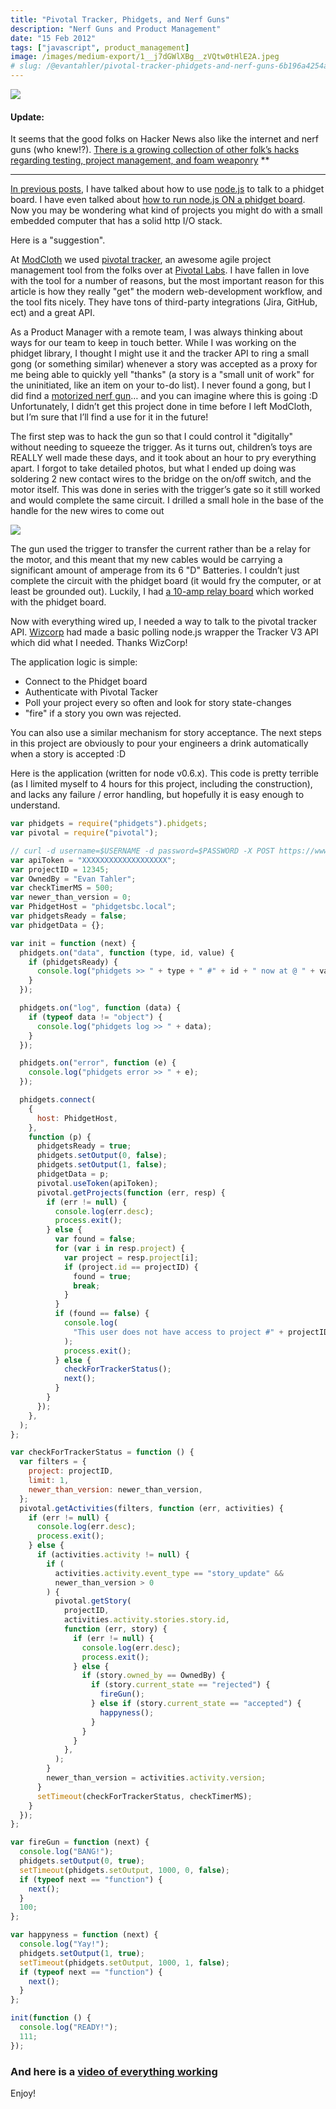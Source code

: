 ```yaml
---
title: "Pivotal Tracker, Phidgets, and Nerf Guns"
description: "Nerf Guns and Product Management"
date: "15 Feb 2012"
tags: ["javascript", product_management]
image: /images/medium-export/1__j7dGWlXBg__zVQtw0tHlE2A.jpeg
# slug: /@evantahler/pivotal-tracker-phidgets-and-nerf-guns-6b196a4254a0
---
```


![](/images/medium-export/1__j7dGWlXBg__zVQtw0tHlE2A.jpeg)

#### Update:

It seems that the good folks on Hacker News also like the internet and nerf guns (who knew!?). [There is a growing collection of other folk’s hacks regarding testing, project management, and foam weaponry](http://news.ycombinator.com/item?id=3594587) \*\*

---

[In previous posts](http://blog.evantahler.com/on-nodejs-and-phidgets), I have talked about how to use [node.js](http://nodejs.org/) to talk to a phidget board. I have even talked about [how to run node.js ON a phidget board](http://blog.evantahler.com/node-js-running-on-a-phidgets-sbc2-board). Now you may be wondering what kind of projects you might do with a small embedded computer that has a solid http I/O stack.

Here is a "suggestion".

At [ModCloth](http://modcloth.com) we used [pivotal tracker](http://www.pivotaltracker.com), an awesome agile project management tool from the folks over at [Pivotal Labs](http://pivotallabs.com/). I have fallen in love with the tool for a number of reasons, but the most important reason for this article is how they really "get" the modern web-development workflow, and the tool fits nicely. They have tons of third-party integrations (Jira, GitHub, ect) and a great API.

As a Product Manager with a remote team, I was always thinking about ways for our team to keep in touch better. While I was working on the phidget library, I thought I might use it and the tracker API to ring a small gong (or something similar) whenever a story was accepted as a proxy for me being able to quickly yell "thanks" (a story is a "small unit of work" for the uninitiated, like an item on your to-do list). I never found a gong, but I did find a [motorized nerf gun](http://www.amazon.com/Nerf-N-Strike-Vulcan-EBF-25-Blaster/dp/B0013U95U2)… and you can imagine where this is going :D Unfortunately, I didn’t get this project done in time before I left ModCloth, but I’m sure that I’ll find a use for it in the future!

The first step was to hack the gun so that I could control it "digitally" without needing to squeeze the trigger. As it turns out, children’s toys are REALLY well made these days, and it took about an hour to pry everything apart. I forgot to take detailed photos, but what I ended up doing was soldering 2 new contact wires to the bridge on the on/off switch, and the motor itself. This was done in series with the trigger’s gate so it still worked and would complete the same circuit. I drilled a small hole in the base of the handle for the new wires to come out

![](/images/medium-export/0__yE4FPa__KrztRYOYt.jpeg)

The gun used the trigger to transfer the current rather than be a relay for the motor, and this meant that my new cables would be carrying a significant amount of amperage from its 6 "D" Batteries. I couldn’t just complete the circuit with the phidget board (it would fry the computer, or at least be grounded out). Luckily, I had [a 10-amp relay board](http://www.phidgets.com/products.php?product_id=3051) which worked with the phidget board.

Now with everything wired up, I needed a way to talk to the pivotal tracker API. [Wizcorp](https://github.com/Wizcorp/node-pivotal) had made a basic polling node.js wrapper the Tracker V3 API which did what I needed. Thanks WizCorp!

The application logic is simple:

- Connect to the Phidget board
- Authenticate with Pivotal Tacker
- Poll your project every so often and look for story state-changes
- "fire" if a story you own was rejected.

You can also use a similar mechanism for story acceptance. The next steps in this project are obviously to pour your engineers a drink automatically when a story is accepted :D

Here is the application (written for node v0.6.x). This code is pretty terrible (as I limited myself to 4 hours for this project, including the construction), and lacks any failure / error handling, but hopefully it is easy enough to understand.

```js
var phidgets = require("phidgets").phidgets;
var pivotal = require("pivotal");

// curl -d username=$USERNAME -d password=$PASSWORD -X POST https://www.pivotaltracker.com/services/v3/tokens/active
var apiToken = "XXXXXXXXXXXXXXXXXXX";
var projectID = 12345;
var OwnedBy = "Evan Tahler";
var checkTimerMS = 500;
var newer_than_version = 0;
var PhidgetHost = "phidgetsbc.local";
var phidgetsReady = false;
var phidgetData = {};

var init = function (next) {
  phidgets.on("data", function (type, id, value) {
    if (phidgetsReady) {
      console.log("phidgets >> " + type + " #" + id + " now at @ " + value);
    }
  });

  phidgets.on("log", function (data) {
    if (typeof data != "object") {
      console.log("phidgets log >> " + data);
    }
  });

  phidgets.on("error", function (e) {
    console.log("phidgets error >> " + e);
  });

  phidgets.connect(
    {
      host: PhidgetHost,
    },
    function (p) {
      phidgetsReady = true;
      phidgets.setOutput(0, false);
      phidgets.setOutput(1, false);
      phidgetData = p;
      pivotal.useToken(apiToken);
      pivotal.getProjects(function (err, resp) {
        if (err != null) {
          console.log(err.desc);
          process.exit();
        } else {
          var found = false;
          for (var i in resp.project) {
            var project = resp.project[i];
            if (project.id == projectID) {
              found = true;
              break;
            }
          }
          if (found == false) {
            console.log(
              "This user does not have access to project #" + projectID,
            );
            process.exit();
          } else {
            checkForTrackerStatus();
            next();
          }
        }
      });
    },
  );
};

var checkForTrackerStatus = function () {
  var filters = {
    project: projectID,
    limit: 1,
    newer_than_version: newer_than_version,
  };
  pivotal.getActivities(filters, function (err, activities) {
    if (err != null) {
      console.log(err.desc);
      process.exit();
    } else {
      if (activities.activity != null) {
        if (
          activities.activity.event_type == "story_update" &&
          newer_than_version > 0
        ) {
          pivotal.getStory(
            projectID,
            activities.activity.stories.story.id,
            function (err, story) {
              if (err != null) {
                console.log(err.desc);
                process.exit();
              } else {
                if (story.owned_by == OwnedBy) {
                  if (story.current_state == "rejected") {
                    fireGun();
                  } else if (story.current_state == "accepted") {
                    happyness();
                  }
                }
              }
            },
          );
        }
        newer_than_version = activities.activity.version;
      }
      setTimeout(checkForTrackerStatus, checkTimerMS);
    }
  });
};

var fireGun = function (next) {
  console.log("BANG!");
  phidgets.setOutput(0, true);
  setTimeout(phidgets.setOutput, 1000, 0, false);
  if (typeof next == "function") {
    next();
  }
  100;
};

var happyness = function (next) {
  console.log("Yay!");
  phidgets.setOutput(1, true);
  setTimeout(phidgets.setOutput, 1000, 1, false);
  if (typeof next == "function") {
    next();
  }
};

init(function () {
  console.log("READY!");
  111;
});
```

### And here is a [video of everything working](http://www.youtube.com/watch?v=d4KIeTTp3qA)

Enjoy!
